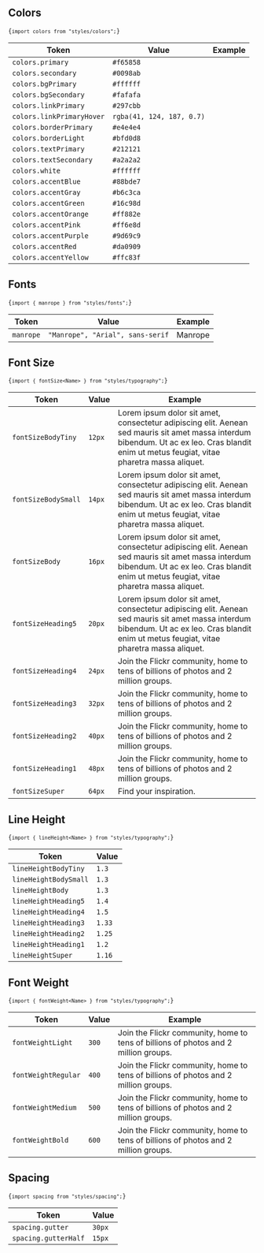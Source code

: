 
<Meta title="Introduction" />

<style>{`
    h2 {    
        border-bottom: none !important;
    }
    table {
        width: 100%;
    }
    table th, table td {
        padding: 20px 30px !important;
        text-align: left;
    }
    .box {
        width: 20px;
        height: 20px;
    }
`}</style>

<h2>Colors</h2>

<code>{`import colors from "styles/colors";`}</code>

<table>
  <thead>
    <tr>
      <th>Token</th>
      <th>Value</th>
      <th>Example</th>
    </tr>
  </thead>
  <tbody>
    <tr>
      <td>
        <code>colors.primary</code>
      </td>
      <td>
        <code>#f65858</code>
      </td>
      <td>
        <div className="box" style={{ backgroundColor: "#f65858" }}></div>
      </td>
    </tr>
    <tr>
      <td>
        <code>colors.secondary</code>
      </td>
      <td>
        <code>#0098ab</code>
      </td>
      <td>
        <div className="box" style={{ backgroundColor: "#0098ab" }}></div>
      </td>
    </tr>
    <tr>
      <td>
        <code>colors.bgPrimary</code>
      </td>
      <td>
        <code>#ffffff</code>
      </td>
      <td>
        <div className="box" style={{ backgroundColor: "#ffffff" }}></div>
      </td>
    </tr>
    <tr>
      <td>
        <code>colors.bgSecondary</code>
      </td>
      <td>
        <code>#fafafa</code>
      </td>
      <td>
        <div className="box" style={{ backgroundColor: "#fafafa" }}></div>
      </td>
    </tr>
    <tr>
      <td>
        <code>colors.linkPrimary</code>
      </td>
      <td>
        <code>#297cbb</code>
      </td>
      <td>
        <div className="box" style={{ backgroundColor: "#297cbb" }}></div>
      </td>
    </tr>
    <tr>
      <td>
        <code>colors.linkPrimaryHover</code>
      </td>
      <td>
        <code>rgba(41, 124, 187, 0.7)</code>
      </td>
      <td>
        <div
          className="box"
          style={{ backgroundColor: "rgba(41, 124, 187, 0.7)" }}
        ></div>
      </td>
    </tr>
    <tr>
      <td>
        <code>colors.borderPrimary</code>
      </td>
      <td>
        <code>#e4e4e4</code>
      </td>
      <td>
        <div className="box" style={{ backgroundColor: "#e4e4e4" }}></div>
      </td>
    </tr>
    <tr>
      <td>
        <code>colors.borderLight</code>
      </td>
      <td>
        <code>#bfd0d8</code>
      </td>
      <td>
        <div className="box" style={{ backgroundColor: "#bfd0d8" }}></div>
      </td>
    </tr>
    <tr>
      <td>
        <code>colors.textPrimary</code>
      </td>
      <td>
        <code>#212121</code>
      </td>
      <td>
        <div className="box" style={{ backgroundColor: "#212121" }}></div>
      </td>
    </tr>
    <tr>
      <td>
        <code>colors.textSecondary</code>
      </td>
      <td>
        <code>#a2a2a2</code>
      </td>
      <td>
        <div className="box" style={{ backgroundColor: "#a2a2a2" }}></div>
      </td>
    </tr>
    <tr>
      <td>
        <code>colors.white</code>
      </td>
      <td>
        <code>#ffffff</code>
      </td>
      <td>
        <div className="box" style={{ backgroundColor: "#ffffff" }}></div>
      </td>
    </tr>
    <tr>
      <td>
        <code>colors.accentBlue</code>
      </td>
      <td>
        <code>#88bde7</code>
      </td>
      <td>
        <div className="box" style={{ backgroundColor: "#88bde7" }}></div>
      </td>
    </tr>
    <tr>
      <td>
        <code>colors.accentGray</code>
      </td>
      <td>
        <code>#b6c3ca</code>
      </td>
      <td>
        <div className="box" style={{ backgroundColor: "#b6c3ca" }}></div>
      </td>
    </tr>
    <tr>
      <td>
        <code>colors.accentGreen</code>
      </td>
      <td>
        <code>#16c98d</code>
      </td>
      <td>
        <div className="box" style={{ backgroundColor: "#16c98d" }}></div>
      </td>
    </tr>
    <tr>
      <td>
        <code>colors.accentOrange</code>
      </td>
      <td>
        <code>#ff882e</code>
      </td>
      <td>
        <div className="box" style={{ backgroundColor: "#ff882e" }}></div>
      </td>
    </tr>
    <tr>
      <td>
        <code>colors.accentPink</code>
      </td>
      <td>
        <code>#ff6e8d</code>
      </td>
      <td>
        <div className="box" style={{ backgroundColor: "#ff6e8d" }}></div>
      </td>
    </tr>
    <tr>
      <td>
        <code>colors.accentPurple</code>
      </td>
      <td>
        <code>#9d69c9</code>
      </td>
      <td>
        <div className="box" style={{ backgroundColor: "#9d69c9" }}></div>
      </td>
    </tr>
    <tr>
      <td>
        <code>colors.accentRed</code>
      </td>
      <td>
        <code>#da0909</code>
      </td>
      <td>
        <div className="box" style={{ backgroundColor: "#da0909" }}></div>
      </td>
    </tr>
    <tr>
      <td>
        <code>colors.accentYellow</code>
      </td>
      <td>
        <code>#ffc83f</code>
      </td>
      <td>
        <div className="box" style={{ backgroundColor: "#ffc83f" }}></div>
      </td>
    </tr>
  </tbody>
</table>

<h2>Fonts</h2>

<code>{`import { manrope } from "styles/fonts";`}</code>

<table>
  <thead>
    <tr>
      <th>Token</th>
      <th>Value</th>
      <th>Example</th>
    </tr>
  </thead>
  <tbody>
    <tr>
      <td>
        <code>manrope</code>
      </td>
      <td>
        <code>"Manrope", "Arial", sans-serif</code>
      </td>
      <td>
        <div style={{ fontFamily: "Manrope" }}>Manrope</div>
      </td>
    </tr>
  </tbody>
</table>

<h2>Font Size</h2>

<code>{`import { fontSize<Name> } from "styles/typography";`}</code>

<table>
  <thead>
    <tr>
      <th>Token</th>
      <th>Value</th>
      <th>Example</th>
    </tr>
  </thead>
  <tbody>
    <tr>
      <td>
        <code>fontSizeBodyTiny</code>
      </td>
      <td>
        <code>12px</code>
      </td>
      <td>
        <div
          style={{
            fontSize: "12px",
            fontFamily: "Manrope",
            lineHeight: 1.3,
          }}
        >
          Lorem ipsum dolor sit amet, consectetur adipiscing elit. Aenean sed
          mauris sit amet massa interdum bibendum. Ut ac ex leo. Cras blandit
          enim ut metus feugiat, vitae pharetra massa aliquet.
        </div>
      </td>
    </tr>
    <tr>
      <td>
        <code>fontSizeBodySmall</code>
      </td>
      <td>
        <code>14px</code>
      </td>
      <td>
        <div
          style={{
            fontSize: "14px",
            fontFamily: "Manrope",
            lineHeight: 1.3,
          }}
        >
          Lorem ipsum dolor sit amet, consectetur adipiscing elit. Aenean sed
          mauris sit amet massa interdum bibendum. Ut ac ex leo. Cras blandit
          enim ut metus feugiat, vitae pharetra massa aliquet.
        </div>
      </td>
    </tr>
    <tr>
      <td>
        <code>fontSizeBody</code>
      </td>
      <td>
        <code>16px</code>
      </td>
      <td>
        <div
          style={{
            fontSize: "16px",
            fontFamily: "Manrope",
            lineHeight: 1.3,
          }}
        >
          Lorem ipsum dolor sit amet, consectetur adipiscing elit. Aenean sed
          mauris sit amet massa interdum bibendum. Ut ac ex leo. Cras blandit
          enim ut metus feugiat, vitae pharetra massa aliquet.
        </div>
      </td>
    </tr>
    <tr>
      <td>
        <code>fontSizeHeading5</code>
      </td>
      <td>
        <code>20px</code>
      </td>
      <td>
        <div
          style={{
            fontSize: "20px",
            fontFamily: "Manrope",
            lineHeight: 1.4,
          }}
        >
          Lorem ipsum dolor sit amet, consectetur adipiscing elit. Aenean sed
          mauris sit amet massa interdum bibendum. Ut ac ex leo. Cras blandit
          enim ut metus feugiat, vitae pharetra massa aliquet.
        </div>
      </td>
    </tr>
    <tr>
      <td>
        <code>fontSizeHeading4</code>
      </td>
      <td>
        <code>24px</code>
      </td>
      <td>
        <div
          style={{
            fontSize: "24px",
            fontFamily: "Manrope",
            lineHeight: 1.5,
          }}
        >
          Join the Flickr community, home to tens of billions of photos and 2
          million groups.
        </div>
      </td>
    </tr>
    <tr>
      <td>
        <code>fontSizeHeading3</code>
      </td>
      <td>
        <code>32px</code>
      </td>
      <td>
        <div
          style={{
            fontSize: "32px",
            fontFamily: "Manrope",
            lineHeight: 1.33,
          }}
        >
          Join the Flickr community, home to tens of billions of photos and 2
          million groups.
        </div>
      </td>
    </tr>
    <tr>
      <td>
        <code>fontSizeHeading2</code>
      </td>
      <td>
        <code>40px</code>
      </td>
      <td>
        <div
          style={{
            fontSize: "40px",
            fontFamily: "Manrope",
            lineHeight: 1.25,
          }}
        >
          Join the Flickr community, home to tens of billions of photos and 2
          million groups.
        </div>
      </td>
    </tr>
    <tr>
      <td>
        <code>fontSizeHeading1</code>
      </td>
      <td>
        <code>48px</code>
      </td>
      <td>
        <div
          style={{
            fontSize: "48px",
            fontFamily: "Manrope",
            lineHeight: 1.2,
          }}
        >
          Join the Flickr community, home to tens of billions of photos and 2
          million groups.
        </div>
      </td>
    </tr>
    <tr>
      <td>
        <code>fontSizeSuper</code>
      </td>
      <td>
        <code>64px</code>
      </td>
      <td>
        <div
          style={{
            fontSize: "64px",
            fontFamily: "Manrope",
            lineHeight: 1.16,
          }}
        >
          Find your inspiration.
        </div>
      </td>
    </tr>
  </tbody>
</table>

<h2>Line Height</h2>

<code>{`import { lineHeight<Name> } from "styles/typography";`}</code>

<table>
  <thead>
    <tr>
      <th>Token</th>
      <th>Value</th>
    </tr>
  </thead>
  <tbody>
    <tr>
      <td>
        <code>lineHeightBodyTiny</code>
      </td>
      <td>
        <code>1.3</code>
      </td>
    </tr>
    <tr>
      <td>
        <code>lineHeightBodySmall</code>
      </td>
      <td>
        <code>1.3</code>
      </td>
    </tr>
    <tr>
      <td>
        <code>lineHeightBody</code>
      </td>
      <td>
        <code>1.3</code>
      </td>
    </tr>
    <tr>
      <td>
        <code>lineHeightHeading5</code>
      </td>
      <td>
        <code>1.4</code>
      </td>
    </tr>
    <tr>
      <td>
        <code>lineHeightHeading4</code>
      </td>
      <td>
        <code>1.5</code>
      </td>
    </tr>
    <tr>
      <td>
        <code>lineHeightHeading3</code>
      </td>
      <td>
        <code>1.33</code>
      </td>
    </tr>
    <tr>
      <td>
        <code>lineHeightHeading2</code>
      </td>
      <td>
        <code>1.25</code>
      </td>
    </tr>
    <tr>
      <td>
        <code>lineHeightHeading1</code>
      </td>
      <td>
        <code>1.2</code>
      </td>
    </tr>
    <tr>
      <td>
        <code>lineHeightSuper</code>
      </td>
      <td>
        <code>1.16</code>
      </td>
    </tr>
  </tbody>
</table>

<h2>Font Weight</h2>

<code>{`import { fontWeight<Name> } from "styles/typography";`}</code>

<table>
  <thead>
    <tr>
      <th>Token</th>
      <th>Value</th>
      <th>Example</th>
    </tr>
  </thead>
  <tbody>
    <tr>
      <td>
        <code>fontWeightLight</code>
      </td>
      <td>
        <code>300</code>
      </td>
      <td>
        <div style={{ fontWeight: 300, fontFamily: "Manrope" }}>
          Join the Flickr community, home to tens of billions of photos and 2 million groups.
        </div>
      </td>
    </tr>
    <tr>
      <td>
        <code>fontWeightRegular</code>
      </td>
      <td>
        <code>400</code>
      </td>
      <td>
        <div style={{ fontWeight: 400, fontFamily: "Manrope" }}>
          Join the Flickr community, home to tens of billions of photos and 2 million groups.
        </div>
      </td>
    </tr>
    <tr>
      <td>
        <code>fontWeightMedium</code>
      </td>
      <td>
        <code>500</code>
      </td>
      <td>
        <div style={{ fontWeight: 500, fontFamily: "Manrope" }}>
          Join the Flickr community, home to tens of billions of photos and 2 million groups.
        </div>
      </td>
    </tr>
    <tr>
      <td>
        <code>fontWeightBold</code>
      </td>
      <td>
        <code>600</code>
      </td>
      <td>
        <div style={{ fontWeight: 600, fontFamily: "Manrope" }}>
          Join the Flickr community, home to tens of billions of photos and 2 million groups.
        </div>
      </td>
    </tr>

  </tbody>
</table>

<h2>Spacing</h2>

<code>{`import spacing from "styles/spacing";`}</code>

<table>
  <thead>
    <tr>
      <th>Token</th>
      <th>Value</th>
    </tr>
  </thead>
  <tbody>
    <tr>
      <td>
        <code>spacing.gutter</code>
      </td>
      <td>
        <code>30px</code>
      </td>
    </tr>
    <tr>
      <td>
        <code>spacing.gutterHalf</code>
      </td>
      <td>
        <code>15px</code>
      </td>
    </tr>
  </tbody>
</table>
